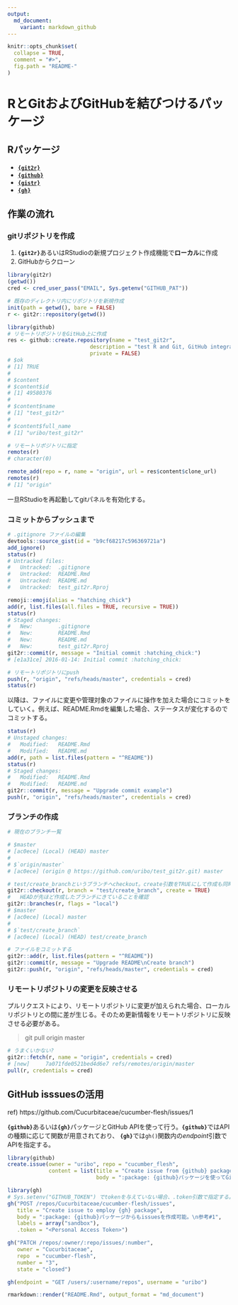 ```yaml
---
output:
  md_document:
    variant: markdown_github
---
```


<!-- README.md is generated from README.Rmd. Please edit that file -->

```r
knitr::opts_chunk$set(
  collapse = TRUE,
  comment = "#>",
  fig.path = "README-"
)
```

RとGitおよびGitHubを結びつけるパッケージ
=====

## Rパッケージ

* [**`{git2r}`**](https://github.com/ropensci/git2r)
* [**`{github}`**](https://github.com/cscheid/rgithub)
* [**`{gistr}`**](https://github.com/ropensci/gistr)
* [**`{gh}`**](https://github.com/gaborcsardi/gh)

## 作業の流れ

### gitリポジトリを作成

1. **`{git2r}`**あるいはRStudioの新規プロジェクト作成機能で**ローカル**に作成
2. GitHubからクローン

```r
library(git2r)
(getwd())
cred <- cred_user_pass("EMAIL", Sys.getenv("GITHUB_PAT"))
```

```r
# 既存のディレクトリ内にリポジトリを新規作成
init(path = getwd(), bare = FALSE)
r <- git2r::repository(getwd())
```

```r
library(github)
# リモートリポジトリをGitHub上に作成
res <- github::create.repository(name = "test_git2r", 
                          description = "test R and Git, GitHub integration", 
                          private = FALSE)
# $ok
# [1] TRUE
# 
# $content
# $content$id
# [1] 49580376
# 
# $content$name
# [1] "test_git2r"
# 
# $content$full_name
# [1] "uribo/test_git2r"
```

```r
# リモートリポジトリに指定
remotes(r)
# character(0)

remote_add(repo = r, name = "origin", url = res$content$clone_url)
remotes(r)
# [1] "origin"
```

一旦RStudioを再起動してgitパネルを有効化する。

### コミットからプッシュまで

```r
# .gitignore ファイルの編集
devtools::source_gist(id = "b9cf68217c596369721a")
add_ignore()
status(r)
# Untracked files:
# 	Untracked:  .gitignore
# 	Untracked:  README.Rmd
# 	Untracked:  README.md
# 	Untracked:  test_git2r.Rproj

remoji::emoji(alias = "hatching_chick")
add(r, list.files(all.files = TRUE, recursive = TRUE))
status(r)
# Staged changes:
# 	New:        .gitignore
# 	New:        README.Rmd
# 	New:        README.md
# 	New:        test_git2r.Rproj
git2r::commit(r, message = "Initial commit :hatching_chick:")
# [e1a31ce] 2016-01-14: Initial commit :hatching_chick:

# リモートリポジトリにpush
push(r, "origin", "refs/heads/master", credentials = cred)
status(r)
```

以降は、ファイルに変更や管理対象のファイルに操作を加えた場合にコミットをしていく。例えば、README.Rmdを編集した場合、ステータスが変化するのでコミットする。

```r
status(r)
# Unstaged changes:
# 	Modified:   README.Rmd
# 	Modified:   README.md
add(r, path = list.files(pattern = "^README"))
status(r)
# Staged changes:
# 	Modified:   README.Rmd
# 	Modified:   README.md
git2r::commit(r, message = "Upgrade commit example")
push(r, "origin", "refs/heads/master", credentials = cred)
```

### ブランチの作成

```r
# 現在のブランチ一覧

# $master
# [ac0ece] (Local) (HEAD) master
# 
# $`origin/master`
# [ac0ece] (origin @ https://github.com/uribo/test_git2r.git) master

# test/create_branchというブランチへcheckout。create引数をTRUEにして作成も同時に行う
git2r::checkout(r, branch = "test/create_branch", create = TRUE)
#   HEADが先ほど作成したブランチにきていることを確認
git2r::branches(r, flags = "local")
# $master
# [ac0ece] (Local) master
# 
# $`test/create_branch`
# [ac0ece] (Local) (HEAD) test/create_branch

# ファイルをコミットする
git2r::add(r, list.files(pattern = "^README"))
git2r::commit(r, message = "Upgrade README\nCreate branch")
git2r::push(r, "origin", "refs/heads/master", credentials = cred)
```


### リモートリポジトリの変更を反映させる

プルリクエストにより、リモートリポジトリに変更が加えられた場合、ローカルリポジトリとの間に差が生じる。そのため更新情報をリモートリポジトリに反映させる必要がある。

> git pull origin master

```r
# うまくいかない?
git2r::fetch(r, name = "origin", credentials = cred)
# [new]     7a071fde0521bed4d6e7 refs/remotes/origin/master
pull(r, credentials = cred)
```

## GitHub isssuesの活用

ref) https://github.com/Cucurbitaceae/cucumber-flesh/issues/1

**`{github}`**あるいは**`{gh}`**パッケージとGitHub APIを使って行う。**`{github}`**ではAPIの種類に応じて関数が用意されており、 **`{gh}`**では`gh()`関数内の*endpoint*引数でAPIを指定する。

```r
library(github)
create.issue(owner = "uribo", repo = "cucumber_flesh",
             content = list(title = "Create issue from {github} package", 
                            body = ":package: {github}パッケージを使ってGithub issuesの作成\n改行はどうなるか :smile_cat:"))
```

```r
library(gh)
# Sys.setenv("GITHUB_TOKEN") でtokenを与えていない場合、.token引数で指定する。
gh("POST /repos/Cucurbitaceae/cucumber-flesh/issues", 
   title = "Create issue to employ {gh} package",
   body = ":package: {github}パッケージからもissuesを作成可能。\n参考#1",
   labels = array("sandbox"),
   .token = "<Personal Access Token>")

gh("PATCH /repos/:owner/:repo/issues/:number",
   owner = "Cucurbitaceae",
   repo  = "cucumber-flesh",
   number = "3",
   state = "closed")

gh(endpoint = "GET /users/:username/repos", username = "uribo")
```



```r
rmarkdown::render("README.Rmd", output_format = "md_document")
```

